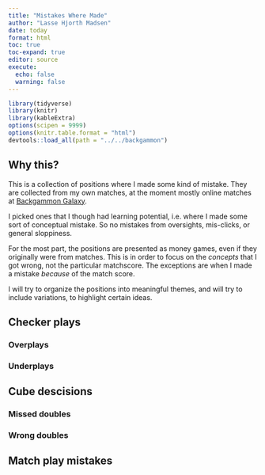 ```yaml
---
title: "Mistakes Where Made"
author: "Lasse Hjorth Madsen"
date: today 
format: html
toc: true
toc-expand: true
editor: source
execute:
  echo: false
  warning: false
---
```


```r
library(tidyverse)
library(knitr)
library(kableExtra)
options(scipen = 9999)
options(knitr.table.format = "html")
devtools::load_all(path = "../../backgammon")
```

## Why this?

This is a collection of positions where I made some kind of mistake. They are collected from my own matches, at the moment mostly online matches at [Backgammon Galaxy](play.backgammongalaxy.com).

I picked ones that I though had learning potential, i.e. where I made some sort of conceptual mistake. So no mistakes from oversights, mis-clicks, or general sloppiness.

For the most part, the positions are presented as money games, even if they originally were from matches. This is in order to focus on the *concepts* that I got wrong, not the particular matchscore. The exceptions are when I made a mistake *because* of the match score.

I will try to organize the positions into meaningful themes, and will try to include variations, to highlight certain ideas. 

## Checker plays

### Overplays
### Underplays

## Cube descisions

### Missed doubles
### Wrong doubles

## Match play mistakes